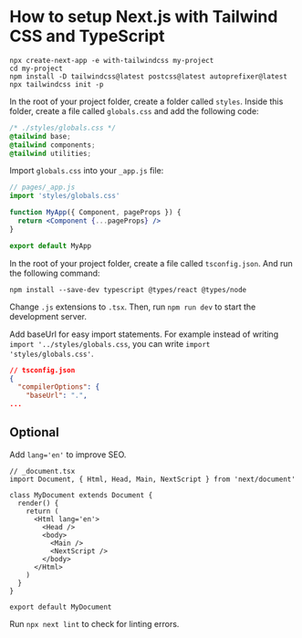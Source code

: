 
<Head
  title='How to setup Next.js with Tailwind CSS and TypeScript'
  description='How to setup Next.js with Tailwind CSS and TypeScript'
  keywords='next.js, tailwind css, tailwind, typescript'
  imageUrl=''
/>

# How to setup Next.js with Tailwind CSS and TypeScript

```shell
npx create-next-app -e with-tailwindcss my-project
cd my-project
npm install -D tailwindcss@latest postcss@latest autoprefixer@latest
npx tailwindcss init -p
```

In the root of your project folder, create a folder called `styles`. Inside this folder, create a file called `globals.css` and add the following code:

```css
/* ./styles/globals.css */
@tailwind base;
@tailwind components;
@tailwind utilities;
```

Import `globals.css` into your `_app.js` file:

```jsx
// pages/_app.js
import 'styles/globals.css'

function MyApp({ Component, pageProps }) {
  return <Component {...pageProps} />
}

export default MyApp
```

In the root of your project folder, create a file called `tsconfig.json`. And run the following command:

```shell
npm install --save-dev typescript @types/react @types/node
```

Change `.js` extensions to `.tsx`. Then, run `npm run dev` to start the development server.

Add baseUrl for easy import statements. For example instead of writing `import '../styles/globals.css`, you can write `import 'styles/globals.css'`.

```json
// tsconfig.json
{
  "compilerOptions": {
    "baseUrl": ".",
...
```

## Optional

Add `lang='en'` to improve SEO.

```tsx
// _document.tsx
import Document, { Html, Head, Main, NextScript } from 'next/document'

class MyDocument extends Document {
  render() {
    return (
      <Html lang='en'>
        <Head />
        <body>
          <Main />
          <NextScript />
        </body>
      </Html>
    )
  }
}

export default MyDocument
```

Run `npx next lint` to check for linting errors.
